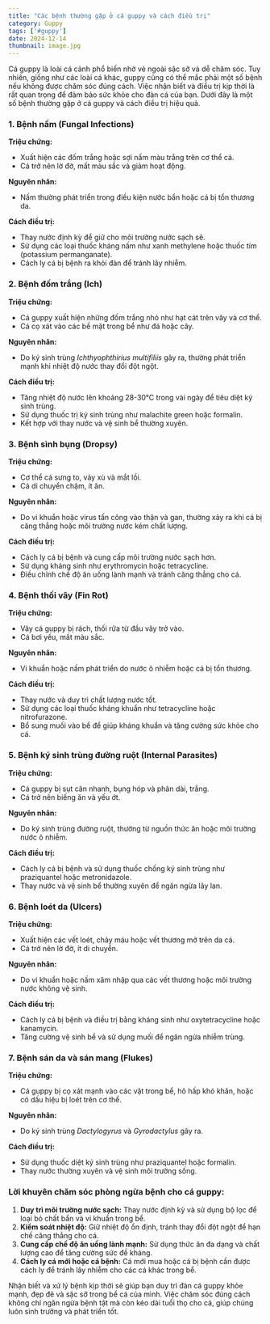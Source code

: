 ```yaml
---
title: "Các bệnh thường gặp ở cá guppy và cách điều trị"
category: Guppy
tags: ['#guppy']
date: 2024-12-14
thumbnail: image.jpg
---
```


Cá guppy là loài cá cảnh phổ biến nhờ vẻ ngoài sặc sỡ và dễ chăm sóc. Tuy nhiên, giống như các loài cá khác, guppy cũng có thể mắc phải một số bệnh nếu không được chăm sóc đúng cách. Việc nhận biết và điều trị kịp thời là rất quan trọng để đảm bảo sức khỏe cho đàn cá của bạn. Dưới đây là một số bệnh thường gặp ở cá guppy và cách điều trị hiệu quả.

### 1. Bệnh nấm (Fungal Infections)

**Triệu chứng:**
- Xuất hiện các đốm trắng hoặc sợi nấm màu trắng trên cơ thể cá.
- Cá trở nên lờ đờ, mất màu sắc và giảm hoạt động.

**Nguyên nhân:**
- Nấm thường phát triển trong điều kiện nước bẩn hoặc cá bị tổn thương da.

**Cách điều trị:**
- Thay nước định kỳ để giữ cho môi trường nước sạch sẽ.
- Sử dụng các loại thuốc kháng nấm như xanh methylene hoặc thuốc tím (potassium permanganate).
- Cách ly cá bị bệnh ra khỏi đàn để tránh lây nhiễm.

### 2. Bệnh đốm trắng (Ich)

**Triệu chứng:**
- Cá guppy xuất hiện những đốm trắng nhỏ như hạt cát trên vây và cơ thể.
- Cá cọ xát vào các bề mặt trong bể như đá hoặc cây.

**Nguyên nhân:**
- Do ký sinh trùng *Ichthyophthirius multifiliis* gây ra, thường phát triển mạnh khi nhiệt độ nước thay đổi đột ngột.

**Cách điều trị:**
- Tăng nhiệt độ nước lên khoảng 28-30°C trong vài ngày để tiêu diệt ký sinh trùng.
- Sử dụng thuốc trị ký sinh trùng như malachite green hoặc formalin.
- Kết hợp với thay nước và vệ sinh bể thường xuyên.

### 3. Bệnh sình bụng (Dropsy)

**Triệu chứng:**
- Cơ thể cá sưng to, vảy xù và mắt lồi.
- Cá di chuyển chậm, ít ăn.

**Nguyên nhân:**
- Do vi khuẩn hoặc virus tấn công vào thận và gan, thường xảy ra khi cá bị căng thẳng hoặc môi trường nước kém chất lượng.

**Cách điều trị:**
- Cách ly cá bị bệnh và cung cấp môi trường nước sạch hơn.
- Sử dụng kháng sinh như erythromycin hoặc tetracycline.
- Điều chỉnh chế độ ăn uống lành mạnh và tránh căng thẳng cho cá.

### 4. Bệnh thối vây (Fin Rot)

**Triệu chứng:**
- Vây cá guppy bị rách, thối rữa từ đầu vây trở vào.
- Cá bơi yếu, mất màu sắc.

**Nguyên nhân:**
- Vi khuẩn hoặc nấm phát triển do nước ô nhiễm hoặc cá bị tổn thương.

**Cách điều trị:**
- Thay nước và duy trì chất lượng nước tốt.
- Sử dụng các loại thuốc kháng khuẩn như tetracycline hoặc nitrofurazone.
- Bổ sung muối vào bể để giúp kháng khuẩn và tăng cường sức khỏe cho cá.

### 5. Bệnh ký sinh trùng đường ruột (Internal Parasites)

**Triệu chứng:**
- Cá guppy bị sụt cân nhanh, bụng hóp và phân dài, trắng.
- Cá trở nên biếng ăn và yếu ớt.

**Nguyên nhân:**
- Do ký sinh trùng đường ruột, thường từ nguồn thức ăn hoặc môi trường nước ô nhiễm.

**Cách điều trị:**
- Cách ly cá bị bệnh và sử dụng thuốc chống ký sinh trùng như praziquantel hoặc metronidazole.
- Thay nước và vệ sinh bể thường xuyên để ngăn ngừa lây lan.

### 6. Bệnh loét da (Ulcers)

**Triệu chứng:**
- Xuất hiện các vết loét, chảy máu hoặc vết thương mở trên da cá.
- Cá trở nên lờ đờ, ít di chuyển.

**Nguyên nhân:**
- Do vi khuẩn hoặc nấm xâm nhập qua các vết thương hoặc môi trường nước không vệ sinh.

**Cách điều trị:**
- Cách ly cá bị bệnh và điều trị bằng kháng sinh như oxytetracycline hoặc kanamycin.
- Tăng cường vệ sinh bể và sử dụng muối để ngăn ngừa nhiễm trùng.

### 7. Bệnh sán da và sán mang (Flukes)

**Triệu chứng:**
- Cá guppy bị cọ xát mạnh vào các vật trong bể, hô hấp khó khăn, hoặc có dấu hiệu bị loét trên cơ thể.

**Nguyên nhân:**
- Do ký sinh trùng *Dactylogyrus* và *Gyrodactylus* gây ra.

**Cách điều trị:**
- Sử dụng thuốc diệt ký sinh trùng như praziquantel hoặc formalin.
- Thay nước thường xuyên và vệ sinh môi trường sống.

### Lời khuyên chăm sóc phòng ngừa bệnh cho cá guppy:

1. **Duy trì môi trường nước sạch:** Thay nước định kỳ và sử dụng bộ lọc để loại bỏ chất bẩn và vi khuẩn trong bể.
2. **Kiểm soát nhiệt độ:** Giữ nhiệt độ ổn định, tránh thay đổi đột ngột để hạn chế căng thẳng cho cá.
3. **Cung cấp chế độ ăn uống lành mạnh:** Sử dụng thức ăn đa dạng và chất lượng cao để tăng cường sức đề kháng.
4. **Cách ly cá mới hoặc cá bệnh:** Cá mới mua hoặc cá bị bệnh cần được cách ly để tránh lây nhiễm cho các cá khác trong bể.

Nhận biết và xử lý bệnh kịp thời sẽ giúp bạn duy trì đàn cá guppy khỏe mạnh, đẹp đẽ và sặc sỡ trong bể cá của mình. Việc chăm sóc đúng cách không chỉ ngăn ngừa bệnh tật mà còn kéo dài tuổi thọ cho cá, giúp chúng luôn sinh trưởng và phát triển tốt.